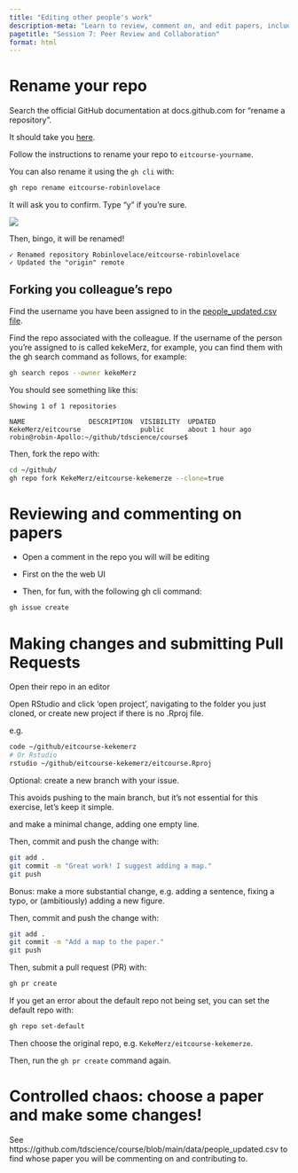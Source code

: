 ```yaml
---
title: "Editing other people's work"
description-meta: "Learn to review, comment on, and edit papers, including submitting pull requests and resolving conflicts."
pagetitle: "Session 7: Peer Review and Collaboration"
format: html
---
```


# Rename your repo

Search the official GitHub documentation at docs.github.com for "rename a repository".

It should take you [here](https://docs.github.com/en/repositories/creating-and-managing-repositories/renaming-a-repository).

Follow the instructions to rename your repo to `eitcourse-yourname`.

You can also rename it using the `gh cli` with:

``` bash
gh repo rename eitcourse-robinlovelace
```

It will ask you to confirm.
Type "y" if you're sure.

![](images/paste-6.png)

Then, bingo, it will be renamed!

```         
✓ Renamed repository Robinlovelace/eitcourse-robinlovelace
✓ Updated the "origin" remote
```

## Forking you colleague's repo

Find the username you have been assigned to in the [people_updated.csv file](https://github.com/tdscience/course/blob/main/data/people_updated.csv).

Find the repo associated with the colleague.
If the username of the person you're assigned to is called kekeMerz, for example, you can find them with the gh search command as follows, for example:

``` bash
gh search repos --owner kekeMerz
```

You should see something like this:

```         
Showing 1 of 1 repositories

NAME                DESCRIPTION  VISIBILITY  UPDATED         
KekeMerz/eitcourse               public      about 1 hour ago
robin@robin-Apollo:~/github/tdscience/course$
```

Then, fork the repo with:

``` bash
cd ~/github/
gh repo fork KekeMerz/eitcourse-kekemerze --clone=true
```

# Reviewing and commenting on papers

-   Open a comment in the repo you will will be editing

-   First on the the web UI

-   Then, for fun, with the following gh cli command:

``` bash
gh issue create
```

# Making changes and submitting Pull Requests

Open their repo in an editor

Open RStudio and click 'open project', navigating to the folder you just cloned, or create new project if there is no .Rproj file.

e.g.

``` bash
code ~/github/eitcourse-kekemerz
# Or Rstudio
rstudio ~/github/eitcourse-kekemerz/eitcourse.Rproj
```

Optional: create a new branch with your issue.

This avoids pushing to the main branch, but it's not essential for this exercise, let's keep it simple.

and make a minimal change, adding one empty line.

Then, commit and push the change with:

``` bash
git add .
git commit -m "Great work! I suggest adding a map."
git push
```

Bonus: make a more substantial change, e.g. adding a sentence, fixing a typo, or (ambitiously) adding a new figure.

Then, commit and push the change with:

``` bash
git add .
git commit -m "Add a map to the paper."
git push
```

Then, submit a pull request (PR) with:

``` bash
gh pr create
```
If you get an error about the default repo not being set, you can set the default repo with:

``` bash
gh repo set-default
```

Then choose the original repo, e.g. `KekeMerz/eitcourse-kekemerze`.

Then, run the `gh pr create` command again.

# Controlled chaos: choose a paper and make some changes!

See https://github.com/tdscience/course/blob/main/data/people_updated.csv to find whose paper you will be commenting on and contributing to.